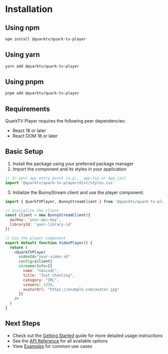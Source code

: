 # Installation

## Using npm

```bash
npm install @quarktv/quark-tv-player
```

## Using yarn

```bash
yarn add @quarktv/quark-tv-player
```

## Using pnpm

```bash
pnpm add @quarktv/quark-tv-player
```

## Requirements

QuarkTV Player requires the following peer dependencies:

- React 18 or later
- React DOM 18 or later

## Basic Setup

1. Install the package using your preferred package manager
2. Import the component and its styles in your application

```jsx
// In your app entry point (e.g., _app.tsx or App.jsx)
import '@quarktv/quark-tv-player/dist/styles.css'
```

3. Initialize the BunnyStream client and use the player component:

```jsx
import { QuarkTVPlayer, BunnyStreamClient } from '@quarktv/quark-tv-player'

// Initialize the client
const client = new BunnyStreamClient({
  apiKey: 'your-api-key',
  libraryId: 'your-library-id'
})

// Use the player component
export default function VideoPlayer() {
  return (
    <QuarkTVPlayer
      videoId="your-video-id"
      config={client}
      streamerInfo={{
        name: "VanixQC",
        title: "Just Chatting",
        category: "IRL",
        viewers: 1234,
        avatarUrl: "https://example.com/avatar.jpg"
      }}
    />
  )
}
```

## Next Steps

- Check out the [Getting Started](/docs/getting-started) guide for more detailed usage instructions
- See the [API Reference](/docs/api) for all available options
- View [Examples](/docs/examples) for common use cases 